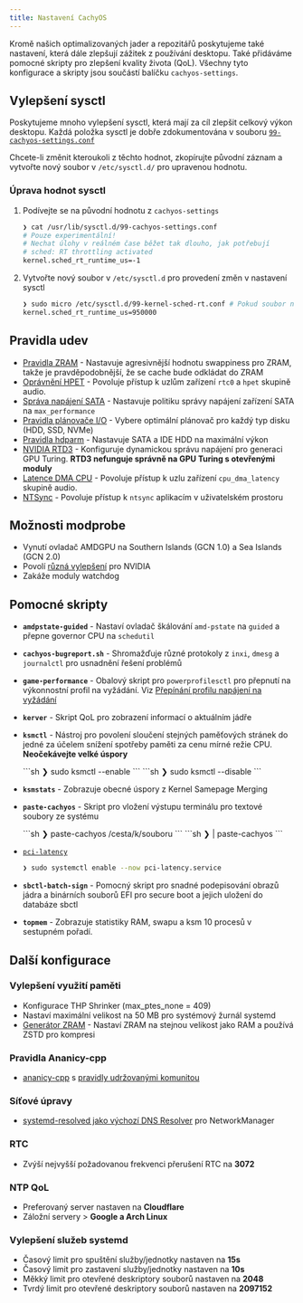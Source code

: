 ```yaml
---
title: Nastavení CachyOS
---
```



Kromě našich optimalizovaných jader a repozitářů poskytujeme také nastavení, která dále zlepšují zážitek z používání desktopu.
Také přidáváme pomocné skripty pro zlepšení kvality života (QoL). Všechny tyto konfigurace a skripty jsou součástí balíčku `cachyos-settings`.

## Vylepšení sysctl

Poskytujeme mnoho vylepšení sysctl, která mají za cíl zlepšit celkový výkon desktopu. Každá položka sysctl je dobře zdokumentována
v souboru [`99-cachyos-settings.conf`](https://github.com/CachyOS/CachyOS-Settings/blob/master/usr/lib/sysctl.d/99-cachyos-settings.conf)

Chcete-li změnit kteroukoli z těchto hodnot, zkopírujte původní záznam a vytvořte nový soubor v `/etc/sysctl.d/` pro upravenou hodnotu.

### Úprava hodnot sysctl

<Steps>

1. Podívejte se na původní hodnotu z `cachyos-settings`

    ```sh
    ❯ cat /usr/lib/sysctl.d/99-cachyos-settings.conf
    # Pouze experimentální!
    # Nechat úlohy v reálném čase běžet tak dlouho, jak potřebují
    # sched: RT throttling activated
    kernel.sched_rt_runtime_us=-1
    ```

2. Vytvořte nový soubor v `/etc/sysctl.d` pro provedení změn v nastavení sysctl

    ```sh title="Vrácení kernel.sched_rt_runtime_us= na výchozí hodnotu"
    ❯ sudo micro /etc/sysctl.d/99-kernel-sched-rt.conf # Pokud soubor neexistuje, tento příkaz ho vytvoří a umožní vám ho upravit
    kernel.sched_rt_runtime_us=950000
    ```

</Steps>

## Pravidla udev

- [Pravidla ZRAM](https://github.com/CachyOS/CachyOS-Settings/blob/master/usr/lib/udev/rules.d/30-zram.rules) - Nastavuje agresivnější hodnotu swappiness pro ZRAM,
  takže je pravděpodobnější, že se cache bude odkládat do ZRAM
- [Oprávnění HPET](https://github.com/CachyOS/CachyOS-Settings/blob/master/usr/lib/udev/rules.d/40-hpet-permissions.rules) - Povoluje přístup k uzlům zařízení `rtc0`
  a `hpet` skupině audio.
- [Správa napájení SATA](https://github.com/CachyOS/CachyOS-Settings/blob/master/usr/lib/udev/rules.d/50-sata.rules) - Nastavuje politiku správy napájení zařízení SATA na `max_performance`
- [Pravidla plánovače I/O](https://github.com/CachyOS/CachyOS-Settings/blob/master/usr/lib/udev/rules.d/60-ioschedulers.rules) - Vybere optimální plánovač pro každý typ disku (HDD, SSD, NVMe)
- [Pravidla hdparm](https://github.com/CachyOS/CachyOS-Settings/blob/master/usr/lib/udev/rules.d/69-hdparm.rules) - Nastavuje SATA a IDE HDD na maximální výkon
- [NVIDIA RTD3](https://github.com/CachyOS/CachyOS-Settings/blob/master/usr/lib/udev/rules.d/71-nvidia.rules) - Konfiguruje dynamickou správu napájení pro generaci GPU Turing. **RTD3 nefunguje správně na GPU Turing s otevřenými moduly**
- [Latence DMA CPU](https://github.com/CachyOS/CachyOS-Settings/blob/master/usr/lib/udev/rules.d/99-cpu-dma-latency.rules) -
  Povoluje přístup k uzlu zařízení `cpu_dma_latency` skupině audio.
- [NTSync](https://github.com/CachyOS/CachyOS-Settings/blob/master/usr/lib/udev/rules.d/99-ntsync.rules) - Povoluje přístup k `ntsync` aplikacím v uživatelském prostoru

## Možnosti modprobe

- Vynutí ovladač AMDGPU na Southern Islands (GCN 1.0) a Sea Islands (GCN 2.0)
- Povolí [různá vylepšení](https://github.com/CachyOS/CachyOS-Settings/blob/master/usr/lib/modprobe.d/nvidia.conf) pro NVIDIA
- Zakáže moduly watchdog

## Pomocné skripty

- **`amdpstate-guided`** - Nastaví ovladač škálování `amd-pstate` na `guided` a přepne governor CPU na `schedutil`
- **`cachyos-bugreport.sh`** - Shromažďuje různé protokoly z `inxi`, `dmesg` a `journalctl` pro usnadnění řešení problémů
- **`game-performance`** - Obalový skript pro `powerprofilesctl` pro přepnutí na výkonnostní profil na vyžádání.
  Viz [Přepínání profilu napájení na vyžádání](/configuration/gaming#přepínání-profilu-napájení-na-vyžádání)
- **`kerver`** - Skript QoL pro zobrazení informací o aktuálním jádře
- **`ksmctl`** - Nástroj pro povolení sloučení stejných paměťových stránek do jedné za účelem snížení spotřeby paměti za cenu mírné režie CPU. **Neočekávejte velké úspory**

    <Tabs>
        <TabItem label="Povolení Kernel Samepage Merging">
            ```sh
            ❯ sudo ksmctl --enable
            ```
        </TabItem>
        <TabItem label="Zakázání Kernel Samepage Merging">
            ```sh
            ❯ sudo ksmctl --disable
            ```
        </TabItem>
    </Tabs>
- **`ksmstats`** - Zobrazuje obecné úspory z Kernel Samepage Merging
- **`paste-cachyos`** - Skript pro vložení výstupu terminálu pro textové soubory ze systému

    <Tabs>
        <TabItem label="Nahrávání textových souborů">
            ```sh
            ❯ paste-cachyos /cesta/k/souboru
            ```
        </TabItem>
        <TabItem label="Nahrávání výstupu terminálu">
            ```sh
            ❯ <příkaz> | paste-cachyos
            ```
        </TabItem>
    </Tabs>
- [`pci-latency`](https://github.com/CachyOS/CachyOS-Settings/blob/master/usr/bin/pci-latency)
    ```sh title="Povolení pci-latency v celém systému"
    ❯ sudo systemctl enable --now pci-latency.service
    ```
- **`sbctl-batch-sign`** - Pomocný skript pro snadné podepisování obrazů jádra a binárních souborů EFI pro secure boot a jejich uložení do databáze sbctl
- **`topmem`** - Zobrazuje statistiky RAM, swapu a ksm 10 procesů v sestupném pořadí.


## Další konfigurace

### Vylepšení využití paměti

- Konfigurace THP Shrinker (max_ptes_none = 409)
- Nastaví maximální velikost na 50 MB pro systémový žurnál systemd
- [Generátor ZRAM](https://github.com/CachyOS/CachyOS-Settings/blob/master/usr/lib/systemd/zram-generator.conf) - Nastaví ZRAM na stejnou velikost jako RAM a používá ZSTD pro kompresi

### Pravidla Ananicy-cpp

- [ananicy-cpp](https://gitlab.com/ananicy-cpp/ananicy-cpp) s [pravidly udržovanými komunitou](https://github.com/CachyOS/ananicy-rules)

### Síťové úpravy

- [systemd-resolved jako výchozí DNS Resolver](https://github.com/CachyOS/CachyOS-Settings/blob/master/usr/lib/NetworkManager/conf.d/dns.conf) pro NetworkManager

### RTC

- Zvýší nejvyšší požadovanou frekvenci přerušení RTC na **3072**

### NTP QoL

- Preferovaný server nastaven na **Cloudflare**
- Záložní servery > **Google a Arch Linux**

### Vylepšení služeb systemd

- Časový limit pro spuštění služby/jednotky nastaven na **15s**
- Časový limit pro zastavení služby/jednotky nastaven na **10s**
- Měkký limit pro otevřené deskriptory souborů nastaven na **2048**
- Tvrdý limit pro otevřené deskriptory souborů nastaven na **2097152**

